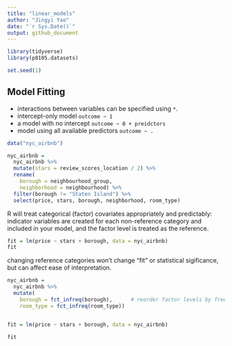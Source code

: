 ```yaml
---
title: "linear_models"
author: "Jingyi Yao"
date: "`r Sys.Date()`"
output: github_document
---
```


```r
library(tidyverse)
library(p8105.datasets)

set.seed(1)


```

## Model Fitting

  * interactions between variables can be specified using `*`.
  * intercept-only model `outcome ~ 1`
  * a model with no intercept `outcome ~ 0 + preidctors`
  * model using all available predictors `outcome ~ .`
  
```r
data("nyc_airbnb")

nyc_airbnb = 
  nyc_airbnb %>% 
  mutate(stars = review_scores_location / 2) %>% 
  rename(
    borough = neighbourhood_group,
    neighborhood = neighbourhood) %>% 
  filter(borough != "Staten Island") %>% 
  select(price, stars, borough, neighborhood, room_type)
```

  
R will treat categorical (factor) covariates appropriately and predictably: indicator variables are created for each non-reference category and included in your model, and the factor level is treated as the reference.

```r
fit = lm(price ~ stars + borough, data = nyc_airbnb)
fit
```


changing reference categories won’t change “fit” or statistical sigificance, but can affect ease of interpretation.

```r
nyc_airbnb = 
  nyc_airbnb %>% 
  mutate(
    borough = fct_infreq(borough),      # reorder factor levels by frequency
    room_type = fct_infreq(room_type))


fit = lm(price ~ stars + borough, data = nyc_airbnb)

fit

```


```r


```


```r


```


```r


```


```r


```


```r


```


```r


```


```r


```


```r


```


```r


```


```r


```


```r


```